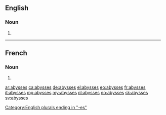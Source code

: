 ==English==

===Noun===
{{head|en|plural}}

# {{plural of|abyss|lang=en}}

----

==French==

===Noun===
{{head|fr|plural}}

# {{plural of|abysse|lang=fr}}

[[Category:English plurals ending in "-es"]]

[[ar:abysses]]
[[ca:abysses]]
[[de:abysses]]
[[el:abysses]]
[[eo:abysses]]
[[fr:abysses]]
[[it:abysses]]
[[mg:abysses]]
[[my:abysses]]
[[nl:abysses]]
[[no:abysses]]
[[sk:abysses]]
[[sv:abysses]]